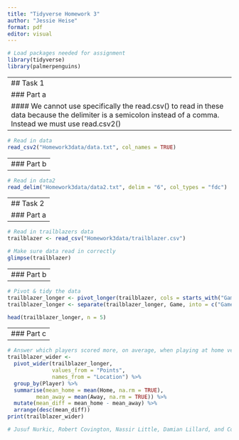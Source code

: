```yaml
---
title: "Tidyverse Homework 3"
author: "Jessie Heise"
format: pdf
editor: visual
---
```


```r
# Load packages needed for assignment
library(tidyverse)
library(palmerpenguins)
```

---
## Task 1
### Part a
#### We cannot use specifically the read.csv() to read in these data because the delimiter is a semicolon instead of a comma. Instead we must use read.csv2()
---

```r
# Read in data
read_csv2("Homework3data/data.txt", col_names = TRUE)
```

---
### Part b
---

```r
# Read in data2
read_delim("Homework3data/data2.txt", delim = "6", col_types = "fdc")
```

---
## Task 2
### Part a
---

```r
# Read in trailblazers data
trailblazer <- read_csv("Homework3data/trailblazer.csv")

# Make sure data read in correctly
glimpse(trailblazer)
```

---
### Part b
---

```r
# Pivot & tidy the data
trailblazer_longer <- pivot_longer(trailblazer, cols = starts_with("Game"), names_to = "Game", values_to = "Points")
trailblazer_longer <- separate(trailblazer_longer, Game, into = c("Game", "Location"), sep = "_")

head(trailblazer_longer, n = 5)
```

---
### Part c
---

```r
# Answer which players scored more, on average, when playing at home versus away in a single pipline
trailblazer_wider <-
  pivot_wider(trailblazer_longer, 
              values_from = "Points", 
              names_from = "Location") %>%
  group_by(Player) %>%
  summarise(mean_home = mean(Home, na.rm = TRUE), 
         mean_away = mean(Away, na.rm = TRUE)) %>%
  mutate(mean_diff = mean_home - mean_away) %>%
  arrange(desc(mean_diff))
print(trailblazer_wider)

# Jusuf Nurkic, Robert Covington, Nassir Little, Damian Lillard, and Cody Zeller scored, on average, more points at home through the first 10 games of the season than away.
```
